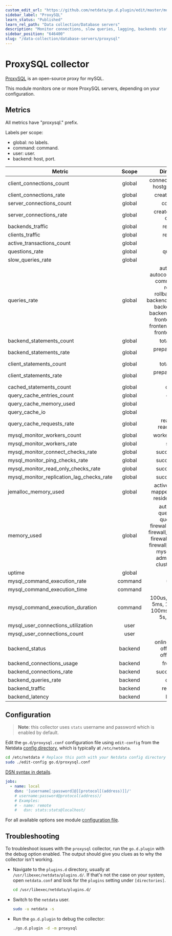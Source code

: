 ```yaml
---
custom_edit_url: "https://github.com/netdata/go.d.plugin/edit/master/modules/proxysql/README.md"
sidebar_label: "ProxySQL"
learn_status: "Published"
learn_rel_path: "Data collection/Database servers"
description: "Monitor connections, slow queries, lagging, backends status and more with zero configuration and per-second metric granularity."
sidebar_position: "646400"
slug: "/data-collection/database-servers/proxysql"
---
```



# ProxySQL collector

[ProxySQL](https://www.proxysql.com/) is an open-source proxy for mySQL.

This module monitors one or more ProxySQL servers, depending on your configuration.

## Metrics

All metrics have "proxysql." prefix.

Labels per scope:

- global: no labels.
- command: command.
- user: user.
- backend: host, port.

| Metric                                    |  Scope  |                                                                                          Dimensions                                                                                           |     Units     |
|-------------------------------------------|:-------:|:---------------------------------------------------------------------------------------------------------------------------------------------------------------------------------------------:|:-------------:|
| client_connections_count                  | global  |                                                                             connected, non_idle, hostgroup_locked                                                                             |  connections  |
| client_connections_rate                   | global  |                                                                                       created, aborted                                                                                        | connections/s |
| server_connections_count                  | global  |                                                                                           connected                                                                                           |  connections  |
| server_connections_rate                   | global  |                                                                                   created, aborted, delayed                                                                                   | connections/s |
| backends_traffic                          | global  |                                                                                          recv, sent                                                                                           |      B/s      |
| clients_traffic                           | global  |                                                                                          recv, sent                                                                                           |      B/s      |
| active_transactions_count                 | global  |                                                                                            client                                                                                             |  connections  |
| questions_rate                            | global  |                                                                                           questions                                                                                           |  questions/s  |
| slow_queries_rate                         | global  |                                                                                             slow                                                                                              |   queries/s   |
| queries_rate                              | global  | autocommit, autocommit_filtered, commit_filtered, rollback, rollback_filtered, backend_change_user, backend_init_db, backend_set_names, frontend_init_db, frontend_set_names, frontend_use_db |   queries/s   |
| backend_statements_count                  | global  |                                                                                         total, unique                                                                                         |  statements   |
| backend_statements_rate                   | global  |                                                                                    prepare, execute, close                                                                                    | statements/s  |
| client_statements_count                   | global  |                                                                                         total, unique                                                                                         |  statements   |
| client_statements_rate                    | global  |                                                                                    prepare, execute, close                                                                                    | statements/s  |
| cached_statements_count                   | global  |                                                                                            cached                                                                                             |  statements   |
| query_cache_entries_count                 | global  |                                                                                            entries                                                                                            |    entries    |
| query_cache_memory_used                   | global  |                                                                                             used                                                                                              |       B       |
| query_cache_io                            | global  |                                                                                            in, out                                                                                            |      B/s      |
| query_cache_requests_rate                 | global  |                                                                                   read, write, read_success                                                                                   |  requests/s   |
| mysql_monitor_workers_count               | global  |                                                                                      workers, auxiliary                                                                                       |    threads    |
| mysql_monitor_workers_rate                | global  |                                                                                            started                                                                                            |   workers/s   |
| mysql_monitor_connect_checks_rate         | global  |                                                                                        succeed, failed                                                                                        |   checks/s    |
| mysql_monitor_ping_checks_rate            | global  |                                                                                        succeed, failed                                                                                        |   checks/s    |
| mysql_monitor_read_only_checks_rate       | global  |                                                                                        succeed, failed                                                                                        |   checks/s    |
| mysql_monitor_replication_lag_checks_rate | global  |                                                                                        succeed, failed                                                                                        |   checks/s    |
| jemalloc_memory_used                      | global  |                                                                    active, allocated, mapped, metadata, resident, retained                                                                    |       B       |
| memory_used                               | global  |       auth, sqlite3, query_digest, query_rules, firewall_users_table, firewall_users_config, firewall_rules_table, firewall_rules_config, mysql_threads, admin_threads, cluster_threads       |       B       |
| uptime                                    | global  |                                                                                            in, out                                                                                            |      B/s      |
| mysql_command_execution_rate              | command |                                                                                            uptime                                                                                             |    seconds    |
| mysql_command_execution_time              | command |                                                                                             time                                                                                              | microseconds  |
| mysql_command_execution_duration          | command |                                                              100us, 500us, 1ms, 5ms, 10ms, 50ms, 100ms, 500ms, 1s, 5s, 10s, +Inf                                                              | microseconds  |
| mysql_user_connections_utilization        |  user   |                                                                                             used                                                                                              |  percentage   |
| mysql_user_connections_count              |  user   |                                                                                             used                                                                                              |  connections  |
| backend_status                            | backend |                                                                          online, shunned, offline_soft, offline_hard                                                                          |    status     |
| backend_connections_usage                 | backend |                                                                                          free, used                                                                                           |  connections  |
| backend_connections_rate                  | backend |                                                                                        succeed, failed                                                                                        | connections/s |
| backend_queries_rate                      | backend |                                                                                            queries                                                                                            |   queries/s   |
| backend_traffic                           | backend |                                                                                          recv, send                                                                                           |      B/s      |
| backend_latency                           | backend |                                                                                            latency                                                                                            | microseconds  |

## Configuration

> **Note**: this collector uses `stats` username and password which is enabled by default.

Edit the `go.d/proxysql.conf` configuration file using `edit-config` from the
Netdata [config directory](/docs/typical-netdata-agent-configurations/configuration), which is typically at `/etc/netdata`.

```bash
cd /etc/netdata # Replace this path with your Netdata config directory
sudo ./edit-config go.d/proxysql.conf
```

[DSN syntax in details](https://github.com/go-sql-driver/mysql#dsn-data-source-name).

```yaml
jobs:
  - name: local
    dsn: '[username[:password]@][protocol[(address)]]/'
    # username:password@protocol(address)/
    # Examples:
    # - name: remote
    #   dsn: stats:stats@localhost/
```

For all available options see
module [configuration file](https://github.com/netdata/go.d.plugin/blob/master/config/go.d/proxysql.conf).

## Troubleshooting

To troubleshoot issues with the `proxysql` collector, run the `go.d.plugin` with the debug option enabled. The output
should give you clues as to why the collector isn't working.

- Navigate to the `plugins.d` directory, usually at `/usr/libexec/netdata/plugins.d/`. If that's not the case on
  your system, open `netdata.conf` and look for the `plugins` setting under `[directories]`.

  ```bash
  cd /usr/libexec/netdata/plugins.d/
  ```

- Switch to the `netdata` user.

  ```bash
  sudo -u netdata -s
  ```

- Run the `go.d.plugin` to debug the collector:

  ```bash
  ./go.d.plugin -d -m proxysql
  ```
